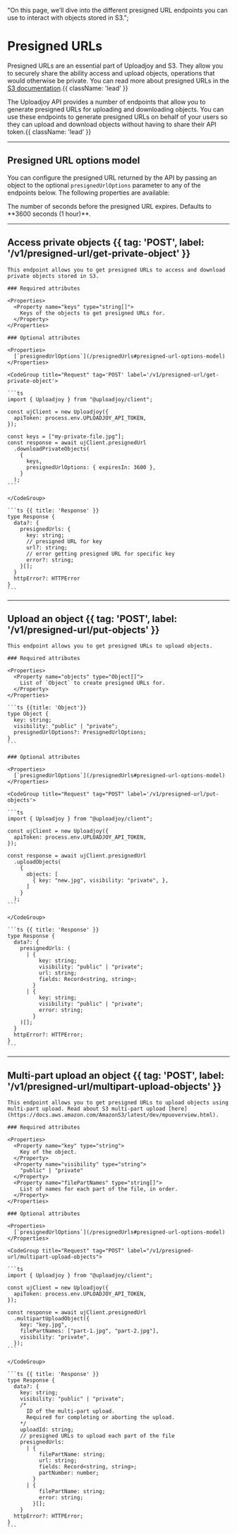   "On this page, we’ll dive into the different presigned URL endpoints you can use to interact with objects stored in S3.";

# Presigned URLs

Presigned URLs are an essential part of Uploadjoy and S3. They allow you to securely share the ability access and upload objects, operations that would otherwise be private. You can read more about presigned URLs in the [S3 documentation](https://docs.aws.amazon.com/AmazonS3/latest/userguide/using-presigned-url.html).{{ className: 'lead' }}

The Uploadjoy API provides a number of endpoints that allow you to generate presigned URLs for uploading and downloading objects. You can use these endpoints to generate presigned URLs on behalf of your users so they can upload and download objects without having to share their API token.{{ className: 'lead' }}

---

## Presigned URL options model

You can configure the presigned URL returned by the API by passing an object to the optional `presignedUrlOptions` parameter to any of the endpoints below. The following properties are available:

<Row>
  <Col>
    <Properties>
      <Property name="expiresIn" type="integer">
        The number of seconds before the presigned URL expires. Defaults to
        **3600 seconds (1 hour)**.
      </Property>
    </Properties>
  </Col>
</Row>

---

## Access private objects {{ tag: 'POST', label: '/v1/presigned-url/get-private-object' }}

<Row>
  <Col>

    This endpoint allows you to get presigned URLs to access and download private objects stored in S3.

    ### Required attributes

    <Properties>
      <Property name="keys" type="string[]">
        Keys of the objects to get presigned URLs for.
      </Property>
    </Properties>

    ### Optional attributes

    <Properties>
      [`presignedUrlOptions`](/presignedUrls#presigned-url-options-model)
    </Properties>

  </Col>
  <Col sticky>

    <CodeGroup title="Request" tag='POST' label='/v1/presigned-url/get-private-object'>

    ```ts
    import { Uploadjoy } from "@uploadjoy/client";

    const ujClient = new Uploadjoy({
      apiToken: process.env.UPLOADJOY_API_TOKEN,
    });

    const keys = ["my-private-file.jpg"];
    const response = await ujClient.presignedUrl
      .downloadPrivateObjects(
        {
          keys,
          presignedUrlOptions: { expiresIn: 3600 },
        }
      );
    ```

    </CodeGroup>

    ```ts {{ title: 'Response' }}
    type Response {
      data?: {
        presignedUrls: {
          key: string;
          // presigned URL for key
          url?: string;
          // error getting presigned URL for specific key
          error?: string;
        }[];
      }
      httpError?: HTTPError
    }
    ```

  </Col>
</Row>

---

## Upload an object {{ tag: 'POST', label: '/v1/presigned-url/put-objects' }}

<Row>
  <Col>

    This endpoint allows you to get presigned URLs to upload objects.

    ### Required attributes

    <Properties>
      <Property name="objects" type="Object[]">
        List of `Object` to create presigned URLs for.
      </Property>
    </Properties>

    ```ts {{title: 'Object'}}
    type Object {
      key: string;
      visibility: "public" | "private";
      presignedUrlOptions?: PresignedUrlOptions;
    }
    ```

    ### Optional attributes

    <Properties>
      [`presignedUrlOptions`](/presignedUrls#presigned-url-options-model)
    </Properties>

  </Col>
  <Col sticky>

    <CodeGroup title="Request" tag="POST" label='/v1/presigned-url/put-objects'>

    ```ts
    import { Uploadjoy } from "@uploadjoy/client";

    const ujClient = new Uploadjoy({
      apiToken: process.env.UPLOADJOY_API_TOKEN,
    });

    const response = await ujClient.presignedUrl
      .uploadObjects(
        {
          objects: [
            { key: "new.jpg", visibility: "private", },
          ]
        }
      );
    ```

    </CodeGroup>

    ```ts {{ title: 'Response' }}
    type Response {
      data?: {
        presignedUrls: (
          | {
              key: string;
              visibility: "public" | "private";
              url: string;
              fields: Record<string, string>;
            }
          | {
              key: string;
              visibility: "public" | "private";
              error: string;
            }
        )[];
      }
      httpError?: HTTPError;
    }
    ```

  </Col>
</Row>

---

## Multi-part upload an object {{ tag: 'POST', label: '/v1/presigned-url/multipart-upload-objects' }}

<Row>
  <Col>

    This endpoint allows you to get presigned URLs to upload objects using multi-part upload. Read about S3 multi-part upload [here](https://docs.aws.amazon.com/AmazonS3/latest/dev/mpuoverview.html).

    ### Required attributes

    <Properties>
      <Property name="key" type="string">
        Key of the object.
      </Property>
      <Property name="visibility" type="string">
        "public" | "private"
      </Property>
      <Property name="filePartNames" type="string[]">
        List of names for each part of the file, in order.
      </Property>
    </Properties>

    ### Optional attributes

    <Properties>
      [`presignedUrlOptions`](/presignedUrls#presigned-url-options-model)
    </Properties>

  </Col>
  <Col sticky>

    <CodeGroup title="Request" tag="POST" label="/v1/presigned-url/multipart-upload-objects">

    ```ts
    import { Uploadjoy } from "@uploadjoy/client";

    const ujClient = new Uploadjoy({
      apiToken: process.env.UPLOADJOY_API_TOKEN,
    });

    const response = await ujClient.presignedUrl
      .multipartUploadObject({
        key: "key.jpg",
        filePartNames: ["part-1.jpg", "part-2.jpg"],
        visibility: "private",
      });
    ```

    </CodeGroup>

    ```ts {{ title: 'Response' }}
    type Response {
      data?: {
        key: string;
        visibility: "public" | "private";
        /*
          ID of the multi-part upload.
          Required for completing or aborting the upload.
        */
        uploadId: string;
        // presigned URLs to upload each part of the file
        presignedUrls:
          | {
              filePartName: string;
              url: string;
              fields: Record<string, string>;
              partNumber: number;
            }
          | {
              filePartName: string;
              error: string;
            }[];
        }
      httpError?: HTTPError;
    }
    ```

  </Col>
</Row>
